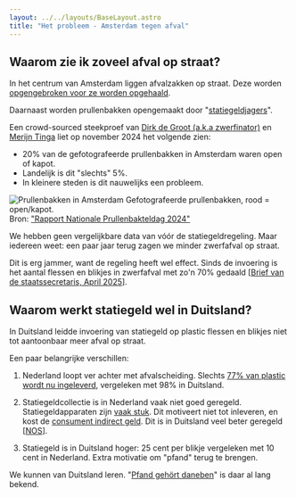```yaml
---
layout: ../../layouts/BaseLayout.astro
title: "Het probleem - Amsterdam tegen afval"
---
```



## Waarom zie ik zoveel afval op straat?

In het centrum van Amsterdam liggen afvalzakken op straat. Deze worden 
[opgengebroken voor ze worden opgehaald](https://www.at5.nl/nieuws/232360/bedrijven-mogen-afval-niet-meer-in-plastic-zakken-op-straat-zetten).

Daarnaast worden prullenbakken opengemaakt door 
"[statiegeldjagers](https://www.parool.nl/amsterdam/van-daklozen-tot-georganiseerde-teams-de-jacht-op-statiegeld-ontregelt-amsterdam~bd981ec3/)".

Een crowd-sourced steekproef van 
[Dirk de Groot (a.k.a zwerfinator)](https://www.zwerfinator.nl/) en 
[Merijn Tinga](https://www.plasticsoupsurfer.org/) liet op november 2024 het volgende zien:

- 20% van de gefotografeerde prullenbakken in Amsterdam waren open of kapot.
- Landelijk is dit "slechts" 5%.
- In kleinere steden is dit nauwelijks een probleem.

<div className="img-container">
    <Image src="/images/prullenbakken_amsterdam.png" alt="Prullenbakken in Amsterdam" className="img-header" height={1} width={1} loading="eager" />
    <span className="img-caption-default">Gefotografeerde prullenbakken, rood = open/kapot.<br />Bron: <a href="https://www.uu.nl/sites/default/files/Rapport%20Nationale%20Prullenbakteldag%202024.pdf">"Rapport Nationale Prullenbakteldag 2024"</a></span>
</div>

We hebben geen vergelijkbare data van vóór de statiegeldregeling. Maar iedereen weet: een paar jaar terug zagen we minder zwerfafval op straat.

Dit is erg jammer, want de regeling heeft wel effect. Sinds de invoering is het aantal flessen en blikjes in zwerfafval met zo'n 70% gedaald 
\[[Brief van de staatssecretaris, April 2025](https://www.tweedekamer.nl/downloads/document?id=2025D16731)\].

## Waarom werkt statiegeld wel in Duitsland?

In Duitsland leidde invoering van statiegeld op plastic flessen en blikjes niet tot aantoonbaar meer afval op straat.

Een paar belangrijke verschillen:

1. Nederland loopt ver achter met afvalscheiding. Slechts [77% van plastic wordt nu ingeleverd](https://www.statiegeldnederland.nl/gm-files/update-voortgang-en-resultaten-statiegeld-in-nederland-cijfers-2024.pdf), vergeleken met 98% in Duitsland.

2. Statiegeldcollectie is in Nederland vaak niet goed geregeld. Statiegeldapparaten zijn [vaak stuk](https://www.parool.nl/amsterdam/een-jaar-na-de-invoering-van-statiegeld-op-blikjes-zuchtend-in-ellenlange-rijen-en-langs-omgekieperde-vuilnisbakken~bad34c0a/). Dit motiveert niet tot inleveren, en kost de [consument indirect geld](https://zwerfinator.nl/index.php/blik-op-stuk/). Dit is in Duitsland veel beter geregeld [[NOS](https://nos.nl/artikel/2527333-niemand-voorzag-de-zooi-op-straat-door-uitbreiding-van-statiegeld)].

3. Statiegeld is in Duitsland hoger: 25 cent per blikje vergeleken met 10 cent in Nederland. Extra motivatie om "pfand" terug te brengen.

We kunnen van Duitsland leren. "[Pfand gehört daneben](https://www.pfand-gehoert-daneben.de/)" is daar al lang bekend. 